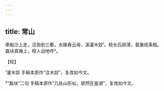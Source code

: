 ```yaml
---
---
---
```

title: 常山
---







牵船沙上走，涩泐到三衢。水碓舂云母，溪灌木奴¹。桡长石卵滑，载重缆条粗。磊块真难上，榜人动地呼²。

【校】

¹灌木奴 手稿本原作“注木奴”，复改如今文。

²“磊块”二句 手稿本原作“几处山形似，居然在鉴湖”，复改如今文。